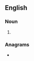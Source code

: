 {{also|longshots}}
==English==

===Noun===
{{head|en|noun form}}

# {{plural of|long shot|lang=en}}

===Anagrams===
* {{anagrams|en|a=ghlnoosst|Gholstons}}